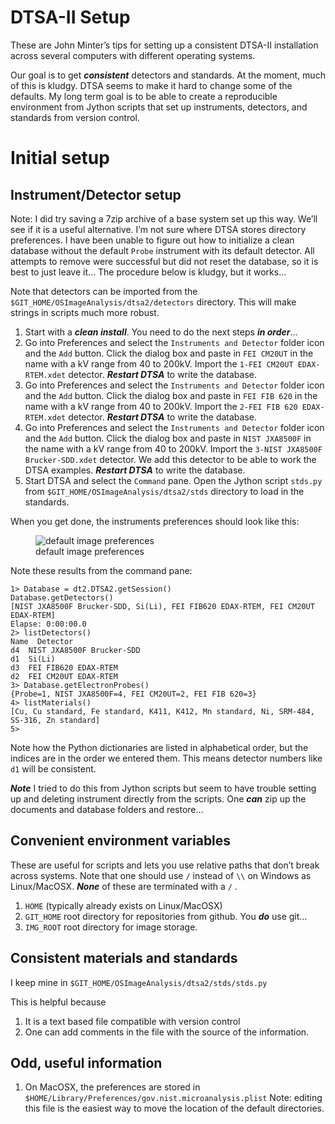 DTSA-II Setup
========================================================

These are John Minter's tips for setting up a consistent
DTSA-II installation across several computers with
different operating systems.

Our goal is to get ***consistent*** detectors and
standards. At the moment, much of this is kludgy.
DTSA seems to make it hard to change some of the
defaults. My long term goal is to be able to create
a reproducible environment from Jython scripts that
set up instruments, detectors, and standards from
version control.

# Initial setup

## Instrument/Detector setup

Note: I did try saving a 7zip archive of a base system
set up this way. We'll see if it is a useful alternative.
I'm not sure where DTSA stores directory preferences.
I have been unable to figure out how to initialize a clean
database without the default ``Probe`` instrument with its
default detector. All attempts to remove were successful
but did not reset the database, so it is best to just leave
it... The procedure below is kludgy, but it works...

Note that detectors can be imported from the
``$GIT_HOME/OSImageAnalysis/dtsa2/detectors``
directory. This will make strings in scripts much more
robust.

1. Start with a ***clean install***. You need to do the next steps ***in order***...
2. Go into Preferences and select the ``Instruments and Detector`` folder icon and the ``Add`` button. Click the dialog box and paste in ``FEI CM20UT`` in the name with a kV range from 40 to 200kV. Import the ``1-FEI CM20UT EDAX-RTEM.xdet`` detector. ***Restart DTSA*** to write the database.
3. Go into Preferences and select the ``Instruments and Detector`` folder icon and the ``Add`` button. Click the dialog box and paste in ``FEI FIB 620`` in the name with a kV range from 40 to 200kV. Import the ``2-FEI FIB 620 EDAX-RTEM.xdet`` detector. ***Restart DTSA*** to write the database.
4. Go into Preferences and select the ``Instruments and Detector`` folder icon and the ``Add`` button. Click the dialog box and paste in ``NIST JXA8500F`` in the name with a kV range from 40 to 200kV. Import the ``3-NIST JXA8500F Brucker-SDD.xdet`` detector. We add this detector to be able to work the DTSA examples. ***Restart DTSA*** to write the database.
5. Start DTSA and select the ``Command`` pane. Open the Jython script ``stds.py`` from ``$GIT_HOME/OSImageAnalysis/dtsa2/stds`` directory to load in the standards.


When you get done, the instruments preferences
should look like this:

![default image preferences](img/default-detectors.png)

Note these results from the command pane:

```
1> Database = dt2.DTSA2.getSession()
Database.getDetectors()
[NIST JXA8500F Brucker-SDD, Si(Li), FEI FIB620 EDAX-RTEM, FEI CM20UT EDAX-RTEM]
Elapse: 0:00:00.0
2> listDetectors()
Name  Detector
d4	NIST JXA8500F Brucker-SDD
d1	Si(Li)
d3	FEI FIB620 EDAX-RTEM
d2	FEI CM20UT EDAX-RTEM
3> Database.getElectronProbes()
{Probe=1, NIST JXA8500F=4, FEI CM20UT=2, FEI FIB 620=3}
4> listMaterials()
[Cu, Cu standard, Fe standard, K411, K412, Mn standard, Ni, SRM-484, SS-316, Zn standard]
5> 

```

Note how the Python dictionaries are listed in alphabetical order, but the indices are in the order we entered them. This means detector numbers like ``d1`` will be consistent.

***Note*** I tried to do this from Jython scripts but
seem to have trouble setting up and deleting instrument
directly from the scripts. One ***can*** zip up the documents and database folders and restore...


## Convenient environment variables

These are useful for scripts and lets you use
relative paths that don't break across systems.
Note that one should use ``/`` instead of ``\\`` 
on Windows as Linux/MacOSX. ***None*** of these are
terminated with a ``/`` .

1. ``HOME`` (typically already exists on Linux/MacOSX)
2. ``GIT_HOME`` root directory for repositories from github.
    You ***do*** use git...
3. ``IMG_ROOT`` root directory for image storage.

## Consistent materials and standards
I keep mine in
``$GIT_HOME/OSImageAnalysis/dtsa2/stds/stds.py``

This is helpful because

1. It is a text based file compatible with version control
2. One can add comments in the file with the source of the information.

## Odd, useful information
1. On MacOSX, the preferences are stored in ``$HOME/Library/Preferences/gov.nist.microanalysis.plist`` Note: editing this file is the easiest way to move the location of the default directories. 
   